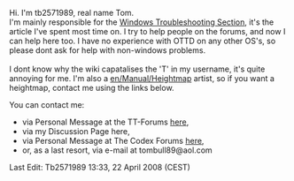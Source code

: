 Hi. I'm tb2571989, real name Tom. <br> {{en/Archive/Community/Users/Userbox Heightmap Artist}}I'm mainly responsible for the [[en/Archive/Manual/Troubleshooting Windows|Windows Troubleshooting Section]], it's the article I've spent most time on. I try to help people on the forums, and now I can help here too. I have no experience with OTTD on any other OS's, so please dont ask for help with non-windows problems. <br> <br>
I dont know why the wiki capatalises the 'T' in my username, it's quite annoying for me. 
I'm also a [[en/Manual/Heightmap]] artist, so if you want a heightmap, contact me using the links below.

You can contact me:
* via Personal Message at the TT-Forums [http://www.tt-forums.net/memberlist.php?mode=viewprofile&u=11166 here],
* via my Discussion Page here,  
* via Personal Message at The Codex Forums [http://www.thecodexseries.com/forum/index.php?showuser=405 here],
* or, as a last resort, via e-mail at tombull89@aol.com

Last Edit: Tb2571989 13:33, 22 April 2008 (CEST)